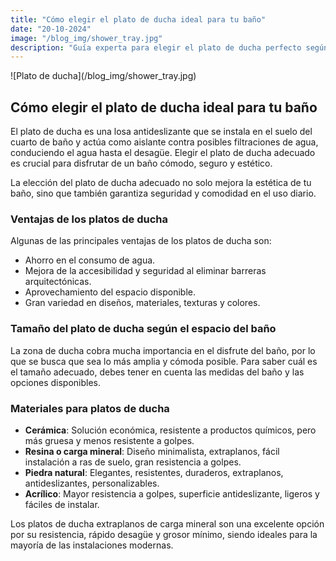 ```yaml
---
title: "Cómo elegir el plato de ducha ideal para tu baño"
date: "20-10-2024"
image: "/blog_img/shower_tray.jpg"
description: "Guía experta para elegir el plato de ducha perfecto según el espacio, material y diseño de tu baño."
---
```


<div className="flex justify-center">
<article className="prose max-w-none w-full">

<div className="flex flex-col items-center">
  <div className="mb-0">
    ![Plato de ducha](/blog_img/shower_tray.jpg)
    <h1 className="text-center text-xl font-bold">
      Cómo elegir el plato de ducha ideal para tu baño
    </h1>
  </div>
</div>

El plato de ducha es una losa antideslizante que se instala en el suelo del cuarto de baño y actúa como aislante contra posibles filtraciones de agua, conduciendo el agua hasta el desagüe. Elegir el plato de ducha adecuado es crucial para disfrutar de un baño cómodo, seguro y estético.

<div className="flex flex-col items-center">
  La elección del plato de ducha adecuado no solo mejora la estética de tu baño,
  sino que también garantiza seguridad y comodidad en el uso diario.
</div>

### Ventajas de los platos de ducha

Algunas de las principales ventajas de los platos de ducha son:

- Ahorro en el consumo de agua.
- Mejora de la accesibilidad y seguridad al eliminar barreras arquitectónicas.
- Aprovechamiento del espacio disponible.
- Gran variedad en diseños, materiales, texturas y colores.

### Tamaño del plato de ducha según el espacio del baño

<div className="flex flex-col items-center">
  La zona de ducha cobra mucha importancia en el disfrute del baño, por lo que
  se busca que sea lo más amplia y cómoda posible. Para saber cuál es el tamaño
  adecuado, debes tener en cuenta las medidas del baño y las opciones
  disponibles.
</div>

### Materiales para platos de ducha

- **Cerámica**: Solución económica, resistente a productos químicos, pero más gruesa y menos resistente a golpes.
- **Resina o carga mineral**: Diseño minimalista, extraplanos, fácil instalación a ras de suelo, gran resistencia a golpes.
- **Piedra natural**: Elegantes, resistentes, duraderos, extraplanos, antideslizantes, personalizables.
- **Acrílico**: Mayor resistencia a golpes, superficie antideslizante, ligeros y fáciles de instalar.

<div className="flex flex-col items-center">
  Los platos de ducha extraplanos de carga mineral son una excelente opción por
  su resistencia, rápido desagüe y grosor mínimo, siendo ideales para la mayoría
  de las instalaciones modernas.
</div>

</article>
</div>
